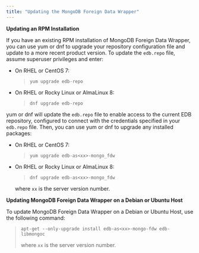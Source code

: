 ```yaml
---
title: "Updating the MongoDB Foreign Data Wrapper"
---
```


<div id="updating_the_mongo_data_adapter" class="registered_link"></div>

**Updating an RPM Installation**

If you have an existing RPM installation of MongoDB Foreign Data Wrapper, you can use yum or dnf to upgrade your repository configuration file and update to a more recent product version. To update the `edb.repo` file, assume superuser privileges and enter:

-   On RHEL or CentOS 7:

    > `yum upgrade edb-repo`

-   On RHEL or Rocky Linux or AlmaLinux 8:

    > `dnf upgrade edb-repo`

yum or dnf will update the `edb.repo` file to enable access to the current EDB repository, configured to connect with the credentials specified in your `edb.repo` file. Then, you can use yum or dnf to upgrade any installed packages:

-   On RHEL or CentOS 7:

    > `yum upgrade edb-as<xx>-mongo_fdw`

-   On RHEL or Rocky Linux or AlmaLinux 8:

    > `dnf upgrade edb-as<xx>-mongo_fdw`

    where `xx` is the server version number.

**Updating MongoDB Foreign Data Wrapper on a Debian or Ubuntu Host**

To update MongoDB Foreign Data Wrapper on a Debian or Ubuntu Host, use the following command:

> `apt-get --only-upgrade install edb-as<xx>-mongo-fdw edb-libmongoc`
>
> where `xx` is the server version number.
